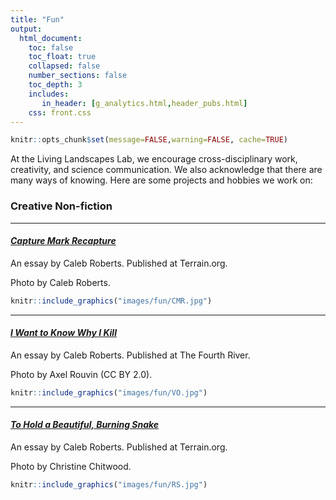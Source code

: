 ```yaml
---
title: "Fun"
output:
  html_document:
    toc: false
    toc_float: true
    collapsed: false
    number_sections: false
    toc_depth: 3
    includes:
       in_header: [g_analytics.html,header_pubs.html]
    css: front.css
---
```


```r
knitr::opts_chunk$set(message=FALSE,warning=FALSE, cache=TRUE)
```

At the Living Landscapes Lab, we encourage cross-disciplinary work, creativity, and science communication. We also acknowledge that there are many ways of knowing. Here are some projects and hobbies we work on:

### Creative Non-fiction

----

<div class="row">
<div class="col-sm-8">

#### [*Capture Mark Recapture*](https://www.terrain.org/2021/nonfiction/capture-mark-recapture/)

An essay by Caleb Roberts. Published at Terrain.org.

Photo by Caleb Roberts. 


</div>
<div class="col-sm-4">
```r
knitr::include_graphics("images/fun/CMR.jpg")
```
</div>
</div>

----

<div class="row">
<div class="col-sm-8">



#### [*I Want to Know Why I Kill*](https://www.thefourthriver.com/o7-content/2020/2/21/i-want-to-know-why-i-kill)

An essay by Caleb Roberts. Published at The Fourth River.

Photo by Axel Rouvin (CC BY 2.0). 


</div>
<div class="col-sm-4">
```r
knitr::include_graphics("images/fun/VO.jpg")
```
</div>
</div>

----

<div class="row">
<div class="col-sm-8">

#### [*To Hold a Beautiful, Burning Snake*](https://www.terrain.org/2018/nonfiction/hold-beautiful-burning-snake/)

An essay by Caleb Roberts. Published at Terrain.org.

Photo by Christine Chitwood. 


</div>
<div class="col-sm-4">
```r
knitr::include_graphics("images/fun/RS.jpg")
```
</div>
</div>


<!-- ---- -->

<!-- ## Painting -->

<!-- ---- -->

<!-- <div class="row"> -->
<!-- <div class="col-sm-8"> -->

<!-- ### [things](https://crumplab.github.io/things/) -->

<!-- When I find to make visual things I take pictures of them, and post them here <https://crumplab.github.io/things/> -->

<!-- </div> -->
<!-- <div class="col-sm-4"> -->
<!-- ```{r things, out.width='100%', echo=F} -->
<!-- knitr::include_graphics("images/fun/things.jpg") -->
<!-- ``` -->
<!-- </div> -->
<!-- </div> -->



